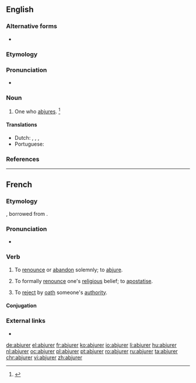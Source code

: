 ==English==

===Alternative forms===
* {{l|en|abjuror}}

===Etymology===
{{suffix|abjure|er|lang=en}}

===Pronunciation===
* {{a|US}} {{IPA|/æbˈd͡ʒʊɹ.ɚ/|lang=en}}

===Noun===
{{en-noun}}

# One who [[abjure]]s. {{defdate|late 18th century}}<ref name=SOED>{{R:SOED5|page=5}}</ref>

====Translations====
{{trans-top|one who abjures}}
* Dutch: {{t|nl|afzweerder|m}}, {{t|nl|verzaker|m}}, {{t|nl|herroeper}},
* Portuguese: {{t|pt|abjurador|m}}
{{trans-mid}}
{{trans-bottom}}

===References===
<references/>

----

==French==

===Etymology===
{{prefix|ab|jurer|lang=fr}}, borrowed from {{etyl|la|fr}} {{m|la|abiurare}}.

===Pronunciation===
* {{audio|Fr-abjurer.ogg|Audio|lang=fr}}

===Verb===
{{fr-verb}}

# {{label|fr|ambitransitive|very|formal}} To [[renounce]] or [[abandon]] solemnly; to [[abjure]].
# {{label|fr|ambitransitive|religion}} To formally [[renounce]] one's [[religious]] belief; to [[apostatise]].
# {{label|fr|obsolete}} To [[reject]] by [[oath]] someone's [[authority]].

====Conjugation====
{{fr-conj-er|abjur|avoir}}

===External links===
* {{R:TLFi}}

[[de:abjurer]]
[[el:abjurer]]
[[fr:abjurer]]
[[ko:abjurer]]
[[io:abjurer]]
[[li:abjurer]]
[[hu:abjurer]]
[[nl:abjurer]]
[[oc:abjurer]]
[[pl:abjurer]]
[[pt:abjurer]]
[[ro:abjurer]]
[[ru:abjurer]]
[[ta:abjurer]]
[[chr:abjurer]]
[[vi:abjurer]]
[[zh:abjurer]]